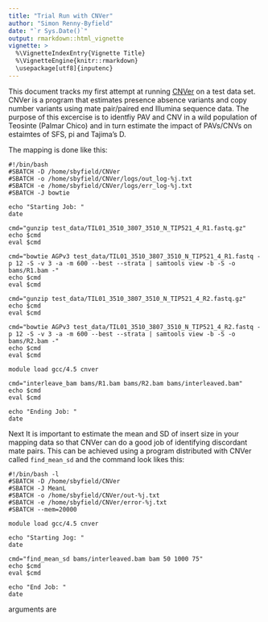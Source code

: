 ```yaml
---
title: "Trial Run with CNVer"
author: "Simon Renny-Byfield"
date: "`r Sys.Date()`"
output: rmarkdown::html_vignette
vignette: >
  %\VignetteIndexEntry{Vignette Title}
  %\VignetteEngine{knitr::rmarkdown}
  \usepackage[utf8]{inputenc}
---
```


This document tracks my first attempt at running [CNVer](http://compbio.cs.toronto.edu/CNVer/) on a test data set. CNVer is a program that estimates presence absence variants and copy number variants using mate pair/paired end Illumina sequence data. The purpose of this excercise is to identfiy PAV and CNV in a wild population of Teosinte (Palmar Chico) and in turn estimate the impact of PAVs/CNVs on estaimtes of SFS, pi and Tajima's D. 

The mapping is done like this:

```
#!/bin/bash
#SBATCH -D /home/sbyfield/CNVer
#SBATCH -o /home/sbyfield/CNVer/logs/out_log-%j.txt
#SBATCH -e /home/sbyfield/CNVer/logs/err_log-%j.txt
#SBATCH -J bowtie

echo "Starting Job: "
date

cmd="gunzip test_data/TIL01_3510_3807_3510_N_TIP521_4_R1.fastq.gz"
echo $cmd
eval $cmd

cmd="bowtie AGPv3 test_data/TIL01_3510_3807_3510_N_TIP521_4_R1.fastq -p 12 -S -v 3 -a -m 600 --best --strata | samtools view -b -S -o bams/R1.bam -"
echo $cmd
eval $cmd

cmd="gunzip test_data/TIL01_3510_3807_3510_N_TIP521_4_R2.fastq.gz"
echo $cmd
eval $cmd

cmd="bowtie AGPv3 test_data/TIL01_3510_3807_3510_N_TIP521_4_R2.fastq -p 12 -S -v 3 -a -m 600 --best --strata | samtools view -b -S -o bams/R2.bam -"
echo $cmd
eval $cmd

module load gcc/4.5 cnver

cmd="interleave_bam bams/R1.bam bams/R2.bam bams/interleaved.bam"
echo $cmd
eval $cmd

echo "Ending Job: "
date
```

Next It is important to estimate the mean and SD of insert size in your mapping data so that CNVer can do a good job of identifying discordant mate pairs. This can be achieved using a program distributed with CNVer called `find_mean_sd` and the command look likes this:
```
#!/bin/bash -l
#SBATCH -D /home/sbyfield/CNVer
#SBATCH -J MeanL
#SBATCH -o /home/sbyfield/CNVer/out-%j.txt
#SBATCH -e /home/sbyfield/CNVer/error-%j.txt
#SBATCH --mem=20000

module load gcc/4.5 cnver

echo "Starting Jog: "
date

cmd="find_mean_sd bams/interleaved.bam bam 50 1000 75"
echo $cmd
eval $cmd

echo "End Job: "
date
```
arguments are <mapping file> <format> <min length> <max length> <seq length>

